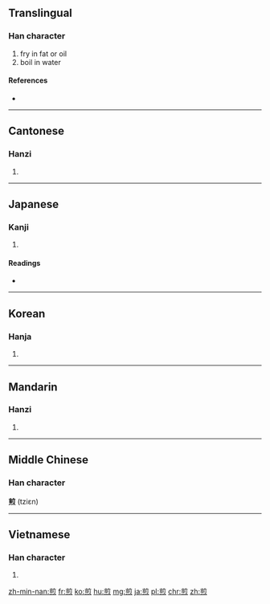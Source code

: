 ==Translingual==

===Han character===
{{Han char|rn=86|rad=火|as=09|sn=13|four=8033<sub>2</sub>|canj=廿月弓火 (TBNF)}}

# fry in fat or oil
# boil in water

====References====
* {{Han ref|kx=0676.100|dkj=19184|dj=1087.130|hdz=32222.020|uh=714E|ud=29006|bh=B7CE|bd=47054}}

----

==Cantonese==

===Hanzi===
{{yue-hanzi|jyut=zin1|y=jin1}}

# {{defn|lang=yue|sort=火09}}

----

==Japanese==

===Kanji===
{{ja-kanji|grade=|rs=火09}}

# {{defn|lang=ja|sort=火09}}

====Readings====
* {{ja-readings|on=[[せん]] (sen)|kun=[[いる]] (iru)}}

----

==Korean==

===Hanja===
{{ko-hanja|hangeul=전|eumhun=|rv=jeon|mr=chŏn|y=cen}}

# {{defn|lang=ko|sort=火09}}

----

==Mandarin==

===Hanzi===
{{cmn-hanzi|pin=[[jiān]] ([[jian1]])|wg=chien<sup>1</sup>}}

# {{defn|lang=cmn|sort=火09}}

----

==Middle Chinese==
===Han character===
'''煎''' (tziɛn)

----

==Vietnamese==

===Han character===
{{vi-hantu|[[tiên]], [[chiên]]|rs=火09}}

# {{defn|lang=vi|sort=火09}}

[[zh-min-nan:煎]]
[[fr:煎]]
[[ko:煎]]
[[hu:煎]]
[[mg:煎]]
[[ja:煎]]
[[pl:煎]]
[[chr:煎]]
[[zh:煎]]